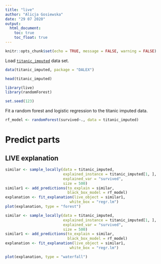 ```yaml
---
title: "live"
author: "Alicja Gosiewska"
date: "29 07 2020"
output:
  html_document:
    toc: true
    toc_float: true
---
```


```r
knitr::opts_chunk$set(echo = TRUE, message = FALSE, warning = FALSE)
```

Load [`titanic_imputed`](https://modeloriented.github.io/DALEX/reference/titanic.html) data set.

```r
data(titanic_imputed, package = "DALEX")

head(titanic_imputed)
```


```r
library(live)
library(randomForest)

set.seed(123)
```

Fit a random forest and logistic regression to the titanic imputed data.

```r
rf_model <- randomForest(survived~., data = titanic_imputed)
```





# Predict parts

## LIVE explanation


```r
similar <- sample_locally(data = titanic_imputed,
                          explained_instance = titanic_imputed[1, ],
                          explained_var = "survived",
                          size = 500)
similar1 <- add_predictions(to_explain = similar,
                            black_box_model = rf_model)
explanation <- fit_explanation(live_object = similar1,
                             white_box = "regr.lm")
plot(explanation, type = "forest")
```




```r
similar <- sample_locally(data = titanic_imputed,
                          explained_instance = titanic_imputed[1, ],
                          explained_var = "survived",
                          size = 500)
similar1 <- add_predictions(to_explain = similar,
                            black_box_model = rf_model)
explanation <- fit_explanation(live_object = similar1,
                             white_box = "regr.lm")

plot(explanation, type = "waterfall")
```


